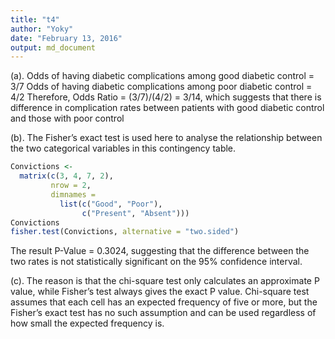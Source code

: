 ```yaml
---
title: "t4"
author: "Yoky"
date: "February 13, 2016"
output: md_document
---
```

(a). Odds of having diabetic complications among good diabetic control = 3/7 
Odds of having diabetic complications among poor diabetic control = 4/2 
Therefore, Odds Ratio = (3/7)/(4/2) = 3/14, which suggests that there is difference in complication rates between patients
with good diabetic control and those with poor control

(b). The Fisher's exact test is used here to analyse the  relationship between the two categorical variables in this contingency table. 
```r
Convictions <-
  matrix(c(3, 4, 7, 2),
         nrow = 2,
         dimnames =
           list(c("Good", "Poor"),
                c("Present", "Absent")))
Convictions
fisher.test(Convictions, alternative = "two.sided")
```
The result P-Value = 0.3024, suggesting that the difference between the two rates is not statistically significant on the 95% confidence interval.

(c). The reason is that the chi-square test only calculates an approximate P value, while Fisher's test always gives the exact P value. Chi-square test assumes that each cell has an expected frequency of five or more, but the Fisher's exact test has no such assumption and can be used regardless of how small the expected frequency is.
